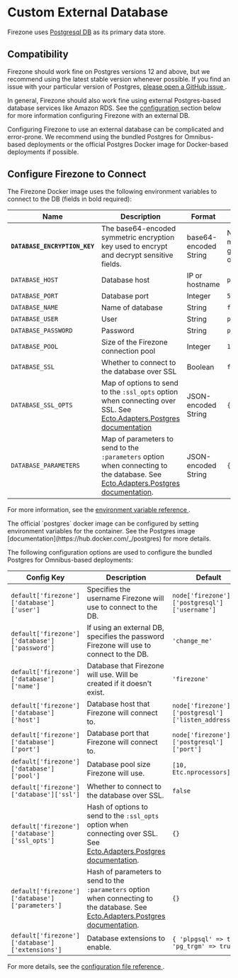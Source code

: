 
# Custom External Database

Firezone uses [Postgresql DB](https://postgresql.org) as its primary data store.

## Compatibility

Firezone should work fine on Postgres versions 12 and above, but we recommend
using the latest stable version whenever possible. If you find an issue with
your particular version of Postgres,
[please open a GitHub issue ](https://github.com/firezone/firezone/issues).

In general, Firezone should also work fine using external Postgres-based
database services like Amazon RDS. See the
[configuration ](#configure-firezone-to-connect) section below for more
information configuring Firezone with an external DB.

<Alert color="warning">
Configuring Firezone to use an external database can be complicated
and error-prone. We recommend using the bundled Postgres for Omnibus-based
deployments or the official Postgres Docker image for Docker-based deployments
if possible.
</Alert>

## Configure Firezone to Connect

<TabsGroup>
<TabsItem title="Docker" active>

The Firezone Docker image uses the following environment variables to connect to
the DB (fields in bold required):

| Name                          | Description                                                                                                                                                                                                           | Format                | Default                              |
| ----------------------------- | --------------------------------------------------------------------------------------------------------------------------------------------------------------------------------------------------------------------- | --------------------- | ------------------------------------ |
| **`DATABASE_ENCRYPTION_KEY`** | The base64-encoded symmetric encryption key used to encrypt and decrypt sensitive fields.                                                                                                                             | base64-encoded String | None -- must be generated on install |
| `DATABASE_HOST`               | Database host                                                                                                                                                                                                         | IP or hostname        | `postgres`                           |
| `DATABASE_PORT`               | Database port                                                                                                                                                                                                         | Integer               | `5432`                               |
| `DATABASE_NAME`               | Name of database                                                                                                                                                                                                      | String                | `firezone`                           |
| `DATABASE_USER`               | User                                                                                                                                                                                                                  | String                | `postgres`                           |
| `DATABASE_PASSWORD`           | Password                                                                                                                                                                                                              | String                | `postgres`                           |
| `DATABASE_POOL`               | Size of the Firezone connection pool                                                                                                                                                                                  | Integer               | `10`                                 |
| `DATABASE_SSL`                | Whether to connect to the database over SSL                                                                                                                                                                           | Boolean               | `false`                              |
| `DATABASE_SSL_OPTS`           | Map of options to send to the `:ssl_opts` option when connecting over SSL. See [Ecto.Adapters.Postgres documentation](https://hexdocs.pm/ecto_sql/Ecto.Adapters.Postgres.html#module-connection-options)              | JSON-encoded String   | `{}`                                 |
| `DATABASE_PARAMETERS`         | Map of parameters to send to the `:parameters` option when connecting to the database. See [Ecto.Adapters.Postgres documentation](https://hexdocs.pm/ecto_sql/Ecto.Adapters.Postgres.html#module-connection-options). | JSON-encoded String   | `{}`                                 |

For more information, see the
[environment variable reference ](/docs/reference/env-vars/).

<Alert color="info">
The official `postgres` docker image can be configured by setting
environment variables for the container. See the Postgres image
[documentation](https://hub.docker.com/_/postgres) for more details.
</Alert>

</TabsItem>
<TabsItem title="Omnibus">

The following configuration options are used to configure the bundled Postgres
for Omnibus-based deployments:

| Config Key                                      | Description                                                                                                                                                                                                            | Default                                            |
| ----------------------------------------------- | ---------------------------------------------------------------------------------------------------------------------------------------------------------------------------------------------------------------------- | -------------------------------------------------- |
| `default['firezone']['database']['user']`       | Specifies the username Firezone will use to connect to the DB.                                                                                                                                                         | `node['firezone']['postgresql']['username']`       |
| `default['firezone']['database']['password']`   | If using an external DB, specifies the password Firezone will use to connect to the DB.                                                                                                                                | `'change_me'`                                      |
| `default['firezone']['database']['name']`       | Database that Firezone will use. Will be created if it doesn't exist.                                                                                                                                                  | `'firezone'`                                       |
| `default['firezone']['database']['host']`       | Database host that Firezone will connect to.                                                                                                                                                                           | `node['firezone']['postgresql']['listen_address']` |
| `default['firezone']['database']['port']`       | Database port that Firezone will connect to.                                                                                                                                                                           | `node['firezone']['postgresql']['port']`           |
| `default['firezone']['database']['pool']`       | Database pool size Firezone will use.                                                                                                                                                                                  | `[10, Etc.nprocessors].max`                        |
| `default['firezone']['database']['ssl']`        | Whether to connect to the database over SSL.                                                                                                                                                                           | `false`                                            |
| `default['firezone']['database']['ssl_opts']`   | Hash of options to send to the `:ssl_opts` option when connecting over SSL. See [Ecto.Adapters.Postgres documentation](https://hexdocs.pm/ecto_sql/Ecto.Adapters.Postgres.html#module-connection-options).             | `{}`                                               |
| `default['firezone']['database']['parameters']` | Hash of parameters to send to the `:parameters` option when connecting to the database. See [Ecto.Adapters.Postgres documentation](https://hexdocs.pm/ecto_sql/Ecto.Adapters.Postgres.html#module-connection-options). | `{}`                                               |
| `default['firezone']['database']['extensions']` | Database extensions to enable.                                                                                                                                                                                         | `{ 'plpgsql' => true, 'pg_trgm' => true }`         |

For more details, see the
[configuration file reference ](/docs/reference/configuration-file/).

</TabsItem>
</TabsGroup>
